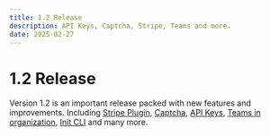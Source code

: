 ```yaml
---
title: 1.2 Release
description: API Keys, Captcha, Stripe, Teams and more.
date: 2025-02-27
---
```


# 1.2 Release

Version 1.2 is an important release packed with new features and improvements. Including [Stripe Plugin](/docs/plugins/stripe), [Captcha](/docs/plugins/captcha), [API Keys](docs/plugins/api-keys), [Teams in organization](/docs/plugins/organization), [Init CLI](/docs/concepts/cli#init) and many more.

